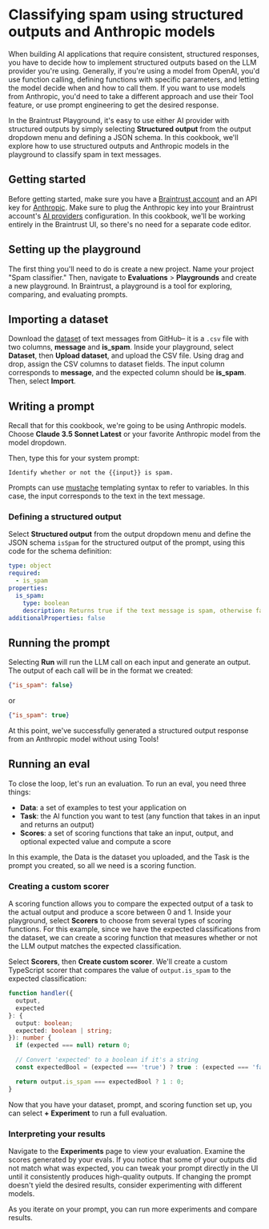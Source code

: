 # Classifying spam using structured outputs and Anthropic models

When building AI applications that require consistent, structured responses, you have to decide how to implement structured outputs based on the LLM provider you're using.
Generally, if you're using a model from OpenAI, you'd use function calling, defining functions with specific parameters, and letting the model decide when and how to call them.
If you want to use models from Anthropic, you'd need to take a different approach and use their Tool feature, or use prompt engineering to get the desired response.

In the Braintrust Playground, it's easy to use either AI provider with structured outputs by simply selecting **Structured output** from the output dropdown menu and defining a JSON schema.
In this cookbook, we'll explore how to use structured outputs and Anthropic models in the playground to classify spam in text messages.

## Getting started

Before getting started, make sure you have a [Braintrust account](https://www.braintrust.dev/signup) and an API key for [Anthropic](https://console.anthropic.com/). Make sure to plug the Anthropic key into your Braintrust account's [AI providers](https://www.braintrust.dev/app/settings?subroute=secrets) configuration. In this cookbook, we'll be working entirely in the Braintrust UI, so there's no need for a separate code editor.

## Setting up the playground

The first thing you'll need to do is create a new project. Name your project "Spam classifier." Then, navigate to **Evaluations** > **Playgrounds** and create a new playground. In Braintrust, a playground is a tool for exploring, comparing, and evaluating prompts.

## Importing a dataset

Download the [dataset]() of text messages from GitHub– it is a `.csv` file with two columns, **message** and **is_spam**. Inside your playground, select **Dataset**, then **Upload dataset**, and upload the CSV file. Using drag and drop, assign the CSV columns to dataset fields. The input column corresponds to **message**, and the expected column should be **is_spam**. Then, select **Import**.

## Writing a prompt

Recall that for this cookbook, we're going to be using Anthropic models. Choose **Claude 3.5 Sonnet Latest** or your favorite Anthropic model from the model dropdown.

Then, type this for your system prompt:

```
Identify whether or not the {{input}} is spam.
```

Prompts can use [mustache](https://mustache.github.io/mustache.5.html) templating syntax to refer to variables. In this case, the input corresponds to the text in the text message.

### Defining a structured output

Select **Structured output** from the output dropdown menu and define the JSON schema `isSpam` for the structured output of the prompt, using this code for the schema definition:

```YAML
type: object
required:
  - is_spam
properties:
  is_spam:
    type: boolean
    description: Returns true if the text message is spam, otherwise false.
additionalProperties: false
```

## Running the prompt

Selecting **Run** will run the LLM call on each input and generate an output. The output of each call will be in the format we created:

```JSON
{"is_spam": false}
```

or

```JSON
{"is_spam": true}
```

At this point, we've successfully generated a structured output response from an Anthropic model without using Tools!

## Running an eval

To close the loop, let's run an evaluation. To run an eval, you need three things:

- **Data**: a set of examples to test your application on
- **Task**: the AI function you want to test (any function that takes in an input and returns an output)
- **Scores**: a set of scoring functions that take an input, output, and optional expected value and compute a score

In this example, the Data is the dataset you uploaded, and the Task is the prompt you created, so all we need is a scoring function.

### Creating a custom scorer

A scoring function allows you to compare the expected output of a task to the actual output and produce a score between 0 and 1. Inside your playground, select **Scorers** to choose from several types of scoring functions. For this example, since we have the expected classifications from the dataset, we can create a scoring function that measures whether or not the LLM output matches the expected classification.

Select **Scorers**, then **Create custom scorer**. We'll create a custom TypeScript scorer that compares the value of `output.is_spam` to the expected classification:

```TypeScript
function handler({
  output,
  expected
}: {
  output: boolean;
  expected: boolean | string;
}): number {
  if (expected === null) return 0;

  // Convert 'expected' to a boolean if it's a string
  const expectedBool = (expected === 'true') ? true : (expected === 'false') ? false : expected;

  return output.is_spam === expectedBool ? 1 : 0;
}
```

Now that you have your dataset, prompt, and scoring function set up, you can select **+ Experiment** to run a full evaluation.

### Interpreting your results

Navigate to the **Experiments** page to view your evaluation. Examine the scores generated by your evals. If you notice that some of your outputs did not match what was expected, you can tweak your prompt directly in the UI until it consistently produces high-quality outputs. If changing the prompt doesn't yield the desired results, consider experimenting with different models.

As you iterate on your prompt, you can run more experiments and compare results.
